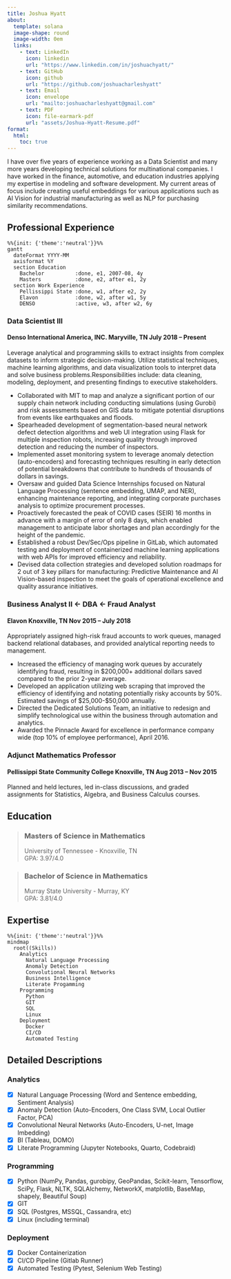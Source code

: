 ```yaml
---
title: Joshua Hyatt
about:
  template: solana
  image-shape: round
  image-width: 0em
  links:
    - text: LinkedIn
      icon: linkedin
      url: "https://www.linkedin.com/in/joshuachyatt/"
    - text: GitHub
      icon: github
      url: "https://github.com/joshuacharleshyatt"
    - text: Email
      icon: envelope
      url: "mailto:joshuacharleshyatt@gmail.com"
    - text: PDF
      icon: file-earmark-pdf
      url: "assets/Joshua-Hyatt-Resume.pdf"
format:
  html:
    toc: true
---
```


I have over five years of experience working as a Data Scientist and many more years developing technical solutions for multinational companies. I have worked in the finance, automotive, and education industries applying my expertise in modeling and software development. My current areas of focus include creating useful embeddings for various applications such as AI Vision for industrial manufacturing as well as NLP for purchasing similarity recommendations.


## Professional Experience
```mermaid
%%{init: {'theme':'neutral'}}%%
gantt
  dateFormat YYYY-MM
  axisformat %Y
  section Education
    Bachelor          :done, e1, 2007-08, 4y
    Masters           :done, e2, after e1, 2y
  section Work Experience
    Pellissippi State :done, w1, after e2, 2y
    Elavon            :done, w2, after w1, 5y
    DENSO             :active, w3, after w2, 6y
```

### Data Scientist III
::: {.callout-note icon=false}
#### Denso International America, INC. Maryville, TN	July 2018 – Present

Leverage analytical and programming skills to extract insights from complex datasets to inform strategic decision-making.  Utilize statistical techniques, machine learning algorithms, and data visualization tools to interpret data and solve business problems.Responsibilities include: data cleaning, modeling, deployment, and presenting findings to executive stakeholders. 

- Collaborated with MIT to map and analyze a significant portion of our supply chain network including conducting simulations (using Gurobi) and risk assessments based on GIS data to mitigate potential disruptions from events like earthquakes and floods.
- Spearheaded development of segmentation-based neural network defect detection algorithms and web UI integration using Flask for multiple inspection robots, increasing quality through improved detection and reducing the number of inspectors.
- Implemented asset monitoring system to leverage anomaly detection (auto-encoders) and forecasting techniques resulting in early detection of potential breakdowns that contribute to hundreds of thousands of dollars in savings.
- Oversaw and guided Data Science Internships focused on Natural Language Processing (sentence embedding, UMAP, and NER), enhancing maintenance reporting, and integrating corporate purchases analysis to optimize procurement processes.
- Proactively forecasted the peak of COVID cases (SEIR) 16 months in advance with a margin of error of only 8 days, which enabled management to anticipate labor shortages and plan accordingly for the height of the pandemic.
- Established a robust Dev/Sec/Ops pipeline in GitLab, which automated testing and deployment of containerized machine learning applications with web APIs for improved efficiency and reliability.
-	Devised data collection strategies and developed solution roadmaps for 2 out of 3 key pillars for manufacturing: Predictive Maintenance and AI Vision-based inspection to meet the goals of operational excellence and quality assurance initiatives.
:::

### Business Analyst II ← DBA ← Fraud Analyst
::: {.callout-note icon=false}
#### Elavon Knoxville, TN Nov 2015 – July 2018

Appropriately assigned high-risk fraud accounts to work queues, managed backend relational databases, and provided analytical reporting needs to management.

- Increased the efficiency of managing work queues by accurately identifying fraud, resulting in $200,000+ additional dollars saved compared to the prior 2-year average.
- Developed an application utilizing web scraping that improved the efficiency of identifying and notating potentially risky accounts by 50%. Estimated savings of $25,000-$50,000 annually.
- Directed the Dedicated Solutions Team, an initiative to redesign and simplify technological use within the business through automation and analytics. 
- Awarded the Pinnacle Award for excellence in performance company wide (top 10% of employee performance), April 2016.
:::

### Adjunct Mathematics Professor 
::: {.callout-note icon=false}
#### Pellissippi State Community College Knoxville, TN Aug 2013 – Nov 2015

Planned and held lectures, led in-class discussions, and graded assignments for Statistics, Algebra, and Business Calculus courses.
:::

## Education
:::{layout-ncol=2}
> ### Masters of Science in Mathematics  
> University of Tennessee - Knoxville, TN  
> GPA: 3.97/4.0  

> ### Bachelor of Science in Mathematics  
> Murray State University - Murray, KY  
> GPA: 3.81/4.0  
:::

## Expertise
```mermaid
%%{init: {'theme':'neutral'}}%%
mindmap
  root((Skills))
    Analytics
      Natural Language Processing
      Anomaly Detection
      Convolutional Neural Networks
      Business Intelligence
      Literate Progamming
    Programming
      Python
      GIT
      SQL
      Linux
    Deployment
      Docker
      CI/CD
      Automated Testing
```

::: {.callout-note appearance="simple" collapse=true}
## Detailed Descriptions
### Analytics
-	[X] Natural Language Processing (Word and Sentence embedding, Sentiment Analysis)
-	[X] Anomaly Detection (Auto-Encoders, One Class SVM, Local Outlier Factor, PCA)
-	[X] Convolutional Neural Networks (Auto-Encoders, U-net, Image Imbedding)
-	[X] BI (Tableau, DOMO)
-	[X] Literate Programming (Jupyter Notebooks, Quarto, Codebraid)

### Programming
-	[X] Python (NumPy, Pandas, gurobipy, GeoPandas, Scikit-learn, Tensorflow, SciPy, Flask, NLTK, SQLAlchemy, NetworkX, matplotlib, BaseMap, shapely, Beautiful Soup)
-	[X] GIT
- [X]	SQL (Postgres, MSSQL, Cassandra, etc)
- [X] Linux (including terminal)

### Deployment
- [X] Docker Containerization
- [X]	CI/CD Pipeline (Gitlab Runner)
- [X] Automated Testing (Pytest, Selenium Web Testing)
:::

